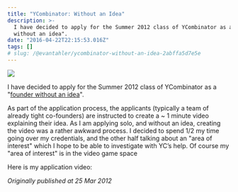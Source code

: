 ```yaml
---
title: "YCombinator: Without an Idea"
description: >-
  I have decided to apply for the Summer 2012 class of YCombinator as a "founder
  without an idea".
date: "2016-04-22T22:15:53.016Z"
tags: []
# slug: /@evantahler/ycombinator-without-an-idea-2abffa5d7e5e
---
```


![](/images/medium-export/1__vo7AAhuCd__Wa5gN7Iaeiyw.jpeg)

I have decided to apply for the Summer 2012 class of YCombinator as a "[founder without an idea](http://ycombinator.com/noidea.html)".

As part of the application process, the applicants (typically a team of already tight co-founders) are instructed to create a ~ 1 minute video explaining their idea. As I am applying solo, and without an idea, creating the video was a rather awkward process. I decided to spend 1/2 my time going over my credentials, and the other half talking about an "area of interest" which I hope to be able to investigate with YC’s help. Of course my "area of interest" is in the video game space

Here is my application video:

_Originally published at 25 Mar 2012_
